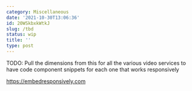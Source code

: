 ```yaml
---
category: Miscellaneous
date: '2021-10-30T13:06:36'
id: 20WSkbxkWtkJ
slug: /tbd
status: wip
title: ''
type: post
---
```


TODO: Pull the dimensions from this for all the various video services to have code component snippets for each one that works responsively

https://embedresponsively.com